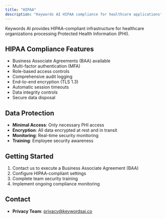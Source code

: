 ```yaml
---
title: "HIPAA"
description: "Keywords AI HIPAA compliance for healthcare applications"
---
```


Keywords AI provides HIPAA-compliant infrastructure for healthcare organizations processing Protected Health Information (PHI).

## HIPAA Compliance Features

- Business Associate Agreements (BAA) available
- Multi-factor authentication (MFA)
- Role-based access controls
- Comprehensive audit logging
- End-to-end encryption (TLS 1.3)
- Automatic session timeouts
- Data integrity controls
- Secure data disposal

## Data Protection

- **Minimal Access**: Only necessary PHI access
- **Encryption**: All data encrypted at rest and in transit
- **Monitoring**: Real-time security monitoring
- **Training**: Employee security awareness

## Getting Started

1. Contact us to execute a Business Associate Agreement (BAA)
2. Configure HIPAA-compliant settings
3. Complete team security training
4. Implement ongoing compliance monitoring

## Contact
- **Privacy Team**: privacy@keywordsai.co